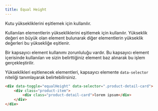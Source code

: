 ```yaml
---
title: Equal Height
---
```

Kutu yüksekliklerini eşitlemek için kullanılır.

Kullanılan elementlerin yüksekliklerini eşitlemek için kullanılır. 
Yükseklik değeri en büyük olan element bulunarak diğer elementlerin yükseklik değerleri bu yüksekliğe eşitlenir.


Bir kapsayıcı element kullanımı zorunluluğu vardır. 
Bu kapsayıcı element içerisinde kullanılan ve sizin belirttiğiniz element baz alınarak bu işlem gerçekleştirilir. 

<div class="mb-2">
Yükseklikleri eşitlenecek elementleri, kapsayıcı elemente <code>data-selector</code> 
niteliği tanımlayarak belirtebilirsiniz.
</div>

```html title="Örnek kullanım" 
<div data-toggle="equalHeight" data-selector=".product-detail-card">
    <div class="product-item">
        <div class="product-detail-card">lorem ipsum</div>
    </div>
</div>
```